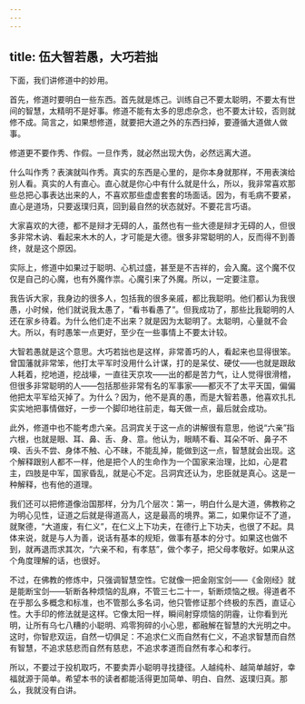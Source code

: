 ```yaml
---
---
---
```

title: 伍大智若愚，大巧若拙
---




下面，我们讲修道中的妙用。

首先，修道时要明白一些东西。首先就是炼己。训练自己不要太聪明，不要太有世间的智慧，太精明不是好事。修道不能有太多的思虑杂念，也不要太计较，否则就修不成。简言之，如果想修道，就要把大道之外的东西扫掉，要遵循大道做人做事。

修道更不要作秀、作假。一旦作秀，就必然出现大伪，必然远离大道。

什么叫作秀？表演就叫作秀。真实的东西是心里的，是你本身就那样，不用表演给别人看。真实的人有直心。直心就是你心中有什么就是什么，所以，我非常喜欢那些总把心事表达出来的人，不喜欢那些虚虚套套的场面话。因为，有毛病不要紧，直心是道场，只要返璞归真，回到最自然的状态就好。不要花言巧语。

大家喜欢的大德，都不是辩才无碍的人，虽然也有一些大德是辩才无碍的人，但很多非常木讷、看起来木木的人，才可能是大德。很多非常聪明的人，反而得不到善终，就是这个原因。

实际上，修道中如果过于聪明、心机过盛，甚至是不吉祥的，会入魔。这个魔不仅仅是自己的心魔，也有外魔作祟。心魔引来了外魔。所以，一定要注意。

我告诉大家，我身边的很多人，包括我的很多亲戚，都比我聪明。他们都认为我很愚，小时候，他们就说我太愚了，“看书看愚了”。但我成功了，那些比我聪明的人还在家乡待着。为什么他们走不出来？就是因为太聪明了。太聪明，心量就不会大。所以，有时愚笨一点更好，至少在一些事情上不要太计较。

大智若愚就是这个意思。大巧若拙也是这样，非常善巧的人，看起来也显得很笨。曾国藩就非常笨，他打太平军时没用什么计谋，打的是呆仗、硬仗——也就是跟敌人耗着，挖地道，挖战壕，一直往天京攻——出的都是苦力气，让人觉得很滑稽，但很多非常聪明的人——包括那些非常有名的军事家——都灭不了太平天国，偏偏他把太平军给灭掉了。为什么？因为，他不是真的愚，而是大智若愚，他喜欢扎扎实实地把事情做好，一步一个脚印地往前走，每天做一点，最后就会成功。

此外，修道中也不能考虑六亲。吕洞宾关于这一点的讲解很有意思，他说“六亲”指六根，也就是眼、耳、鼻、舌、身、意。他认为，眼睛不看、耳朵不听、鼻子不嗅、舌头不尝、身体不触、心不昧，不能乱掉，能做到这一点，智慧就会出现。这个解释跟别人都不一样，他是把个人的生命作为一个国家来治理，比如，心是君主，四肢是中军，国家昏乱，就是心不定。吕洞宾还认为，忠臣就是真心。这是一种解释，也有他的道理。

我们还可以把修道像治国那样，分为几个层次：第一，明白什么是大道，佛教称之为明心见性，证道之后就是得道高人，这是最高的境界。第二，如果你证不了道，就聚德，“大道废，有仁义”，在仁义上下功夫，在德行上下功夫，也很了不起。具体来说，就是与人为善，说话有基本的规矩，做事有基本的分寸。如果这也做不到，就再退而求其次，“六亲不和，有孝慈”，做个孝子，把父母孝敬好。如果从这个角度理解的话，也很好。

不过，在佛教的修炼中，只强调智慧空性。它就像一把金刚宝剑——《金刚经》就是能断宝剑——斩断各种烦恼的乱麻，不管三七二十一，斩断烦恼之根。得道者不在乎那么多概念和标准，也不管那么多名词，他只管修证那个终极的东西，直证心性。大手印的修法就是这样。它像太阳一样，瞬间射穿烦恼的阴霾，让你看到光明，让所有乌七八糟的小聪明、鸡零狗碎的小心思，都融解在智慧的大光明之中。这时，你智悲双运，自然一切俱足：不追求仁义而自然有仁义，不追求智慧而自然有智慧，不追求慈悲而自然有慈悲，不追求孝道而自然有孝心和孝行。

所以，不要过于投机取巧，不要卖弄小聪明寻找捷径。人越纯朴、越简单越好，幸福就源于简单。希望本书的读者都能活得更加简单、明白、自然、返璞归真。那么，我就没有白讲。
